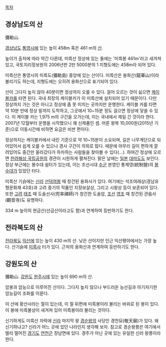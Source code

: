 [[목차]]
== 경상남도의 산 ==
彌勒山.

[[경상남도]] [[통영시]]에 있는 높이 458m 혹은 461 m의 [[산]]. 

높이가 출처에 따라 약간 다른데, 미륵산 정상에 있는 돌에는 '미륵봉 461m'라고 새겨져 있고, 국토지리정보원의 2006년판 2만 5000분의 1 지형도에는 458m라 되어 있다.

미륵산은 통영시의 미륵도(彌勒島) 중앙에 있는 산이다. 미륵산은 용화산(龍華山)이라 불리기도 하는데, 지형도에는 오히려 용화산으로 표기되어 있다.

산이 그다지 높지 않아 40분이면 정상까지 오를 수 있다. 걸어 오르는 것이 싫으면 [[케이블카]]를 타면 된다. 국내 최장의 케이블카가 이 미륵산에 설치되어 있기 때문이다. 다만 정상까지 가는 것은 아니고 정상에 좀 못 미치는 곳까지만 운행한다. 케이블 카를 타면 약 10분 만에 정상 밑까지 도착하고, 그곳에서 10~15분 정도 걸으면 정상에 닿을 수 있다. 이 케이블 카는 1,975 m의 구간을 오가는데, 이는 국내에서 제일 긴 것이라 한다. 2007년 12월부터 운행을 시작했으니 꽤 신제품인 셈. 어른 왕복 10,000원(2015년 기준)으로 이동시간에 비하면 요금은 비싼 편이다.

정상까지는 케이블카에서 내린 기준으로 약 10~15분이 소요되며, 길은 나무계단으로 되어있어서 쉽게 오를 수 있으나 경사 구간이 의외로 많다. 때문에 아무리 길이 편하게 깔려있어도 중간만 올라갔다가 하차하는 사람들을 찾아볼 수 있다(...). 하여간 정상에 오르면 [[한려해상 국립공원]]의 경관이 시원하게 펼쳐진다. 맑은 날에는 [[일본]] [[대마도]]도 보인다. 정상 부근에는 봉수대 쉼터가 있는데, 이는 조선시대 [[수군]] 본영인 통제영(統制營)의 [[봉수대]]가 있었던 터다.

미륵산 기슭에는 [[신라]] [[선덕여왕]] 때 창건된 용화사가 있다. 여기에는 석조여래상(경남유형문화재 43호)과 고려 중기의 작품인 지장보살상, 그리고 시왕상 등이 보존되어 있다. 또한 [[고려]] [[태조]] 때 도솔선사(兜率禪師)가 창건한 도솔암, [[조선]] [[영조]] 때 창건된 관음사(觀音寺)도 유명하다.

334 m 높이의 현금산(선금산이라고도 함)과 연계하여 등반하기도 한다.

== 전라북도의 산 ==
[[전라북도]] [[익산]]에 있는 높이 430 m의 산.
낮은 산이지만 인근 익산평야에서는 가장 높다. 산기슭에 [[미륵사]] 터가 있다. 근처의 용화산과 연계하여 등반하기도 한다.

== 강원도의 산 ==
彌勒山.
[[강원도]] [[원주시]]에 있는 높이 690 m의 산.

암봉과 암능으로 이루어진 산이다. 그다지 높지 않으나 부드러운 능선길과 아기자기한 암능길이 조화를 이룬다.

이 산에 황산사라는 절이 있는데, 이 절 뒤편에 미륵봉이라 불리는 바위로 된 봉이 있다. 이 봉에 미륵불상이 새겨져 있어 미륵봉이라 불리는 것이다.

신기하게도 미륵산 자락에 [[신라]] 마지막 왕 [[경순왕]]의 사당인 경천묘(敬天廟)가 있다. 왜 신기하냐고? 신라가 어느 곳에 있던 나라인지 생각해 보자. 참고로 경순왕릉은 여기에서 멀리 떨어진 [[경기도]] [[연천군]] 장남면에 있다. 경주가 아닌 곳에 있는 유일한 신라 왕릉이라 한다.
